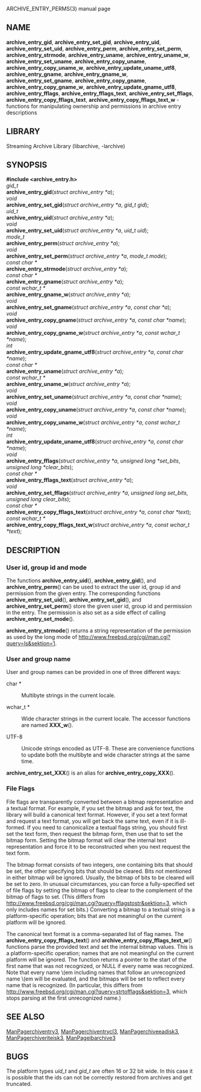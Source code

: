 ARCHIVE_ENTRY_PERMS(3) manual page 
== NAME == 
'''archive_entry_gid''', 
'''archive_entry_set_gid''', 
'''archive_entry_uid''', 
'''archive_entry_set_uid''', 
'''archive_entry_perm''', 
'''archive_entry_set_perm''', 
'''archive_entry_strmode''', 
'''archive_entry_uname''', 
'''archive_entry_uname_w''', 
'''archive_entry_set_uname''', 
'''archive_entry_copy_uname''', 
'''archive_entry_copy_uname_w''', 
'''archive_entry_update_uname_utf8''', 
'''archive_entry_gname''', 
'''archive_entry_gname_w''', 
'''archive_entry_set_gname''', 
'''archive_entry_copy_gname''', 
'''archive_entry_copy_gname_w''', 
'''archive_entry_update_gname_utf8''', 
'''archive_entry_fflags''', 
'''archive_entry_fflags_text''', 
'''archive_entry_set_fflags''', 
'''archive_entry_copy_fflags_text''', 
'''archive_entry_copy_fflags_text_w''' 
- functions for manipulating ownership and permissions in archive entry descriptions 
== LIBRARY == 
Streaming Archive Library (libarchive, -larchive) 
== SYNOPSIS == 
'''<nowiki>#include <archive_entry.h></nowiki>''' 
<br> 
''gid_t'' 
<br> 
'''archive_entry_gid'''(''struct archive_entry *a''); 
<br> 
''void'' 
<br> 
'''archive_entry_set_gid'''(''struct archive_entry *a'', ''gid_t gid''); 
<br> 
''uid_t'' 
<br> 
'''archive_entry_uid'''(''struct archive_entry *a''); 
<br> 
''void'' 
<br> 
'''archive_entry_set_uid'''(''struct archive_entry *a'', ''uid_t uid''); 
<br> 
''mode_t'' 
<br> 
'''archive_entry_perm'''(''struct archive_entry *a''); 
<br> 
''void'' 
<br> 
'''archive_entry_set_perm'''(''struct archive_entry *a'', ''mode_t mode''); 
<br> 
''const char *'' 
<br> 
'''archive_entry_strmode'''(''struct archive_entry *a''); 
<br> 
''const char *'' 
<br> 
'''archive_entry_gname'''(''struct archive_entry *a''); 
<br> 
''const wchar_t *'' 
<br> 
'''archive_entry_gname_w'''(''struct archive_entry *a''); 
<br> 
''void'' 
<br> 
'''archive_entry_set_gname'''(''struct archive_entry *a'', ''const char *a''); 
<br> 
''void'' 
<br> 
'''archive_entry_copy_gname'''(''struct archive_entry *a'', ''const char *name''); 
<br> 
''void'' 
<br> 
'''archive_entry_copy_gname_w'''(''struct archive_entry *a'', ''const wchar_t *name''); 
<br> 
''int'' 
<br> 
'''archive_entry_update_gname_utf8'''(''struct archive_entry *a'', ''const char *name''); 
<br> 
''const char *'' 
<br> 
'''archive_entry_uname'''(''struct archive_entry *a''); 
<br> 
''const wchar_t *'' 
<br> 
'''archive_entry_uname_w'''(''struct archive_entry *a''); 
<br> 
''void'' 
<br> 
'''archive_entry_set_uname'''(''struct archive_entry *a'', ''const char *name''); 
<br> 
''void'' 
<br> 
'''archive_entry_copy_uname'''(''struct archive_entry *a'', ''const char *name''); 
<br> 
''void'' 
<br> 
'''archive_entry_copy_uname_w'''(''struct archive_entry *a'', ''const wchar_t *name''); 
<br> 
''int'' 
<br> 
'''archive_entry_update_uname_utf8'''(''struct archive_entry *a'', ''const char *name''); 
<br> 
''void'' 
<br> 
'''archive_entry_fflags'''(''struct archive_entry *a'', ''unsigned long *set_bits'', ''unsigned long *clear_bits''); 
<br> 
''const char *'' 
<br> 
'''archive_entry_fflags_text'''(''struct archive_entry *a''); 
<br> 
''void'' 
<br> 
'''archive_entry_set_fflags'''(''struct archive_entry *a'', ''unsigned long set_bits'', ''unsigned long clear_bits''); 
<br> 
''const char *'' 
<br> 
'''archive_entry_copy_fflags_text'''(''struct archive_entry *a'', ''const char *text''); 
<br> 
''const wchar_t *'' 
<br> 
'''archive_entry_copy_fflags_text_w'''(''struct archive_entry *a'', ''const wchar_t *text''); 
== DESCRIPTION == 
=== User id, group id and mode=== 
The functions 
'''archive_entry_uid'''(), 
'''archive_entry_gid'''(), 
and 
'''archive_entry_perm'''() 
can be used to extract the user id, group id and permission from the given entry. 
The corresponding functions 
'''archive_entry_set_uid'''(), 
'''archive_entry_set_gid'''(), 
and 
'''archive_entry_set_perm'''() 
store the given user id, group id and permission in the entry. 
The permission is also set as a side effect of calling 
'''archive_entry_set_mode'''(). 

'''archive_entry_strmode'''() 
returns a string representation of the permission as used by the long mode of 
[[ls(1)|http://www.freebsd.org/cgi/man.cgi?query=ls&sektion=1]]. 
=== User and group name=== 
User and group names can be provided in one of three different ways: 
<dl> 
<dt>char *</dt><dd> 
Multibyte strings in the current locale. 
</dd><dt>wchar_t *</dt><dd> 
Wide character strings in the current locale. 
The accessor functions are named 
'''XXX_w'''(). 
</dd><dt>UTF-8</dt><dd> 
Unicode strings encoded as UTF-8. 
These are convenience functions to update both the multibyte and wide 
character strings at the same time. 
</dd></dl> 

'''archive_entry_set_XXX'''() 
is an alias for 
'''archive_entry_copy_XXX'''(). 
=== File Flags=== 
File flags are transparently converted between a bitmap 
representation and a textual format. 
For example, if you set the bitmap and ask for text, the library 
will build a canonical text format. 
However, if you set a text format and request a text format, 
you will get back the same text, even if it is ill-formed. 
If you need to canonicalize a textual flags string, you should first set the 
text form, then request the bitmap form, then use that to set the bitmap form. 
Setting the bitmap format will clear the internal text representation 
and force it to be reconstructed when you next request the text form. 

The bitmap format consists of two integers, one containing bits 
that should be set, the other specifying bits that should be 
cleared. 
Bits not mentioned in either bitmap will be ignored. 
Usually, the bitmap of bits to be cleared will be set to zero. 
In unusual circumstances, you can force a fully-specified set 
of file flags by setting the bitmap of flags to clear to the complement 
of the bitmap of flags to set. 
(This differs from 
[[fflagstostr(3)|http://www.freebsd.org/cgi/man.cgi?query=fflagstostr&sektion=3]], 
which only includes names for set bits.) 
Converting a bitmap to a textual string is a platform-specific 
operation; bits that are not meaningful on the current platform 
will be ignored. 

The canonical text format is a comma-separated list of flag names. 
The 
'''archive_entry_copy_fflags_text'''() 
and 
'''archive_entry_copy_fflags_text_w'''() 
functions parse the provided text and set the internal bitmap values. 
This is a platform-specific operation; names that are not meaningful 
on the current platform will be ignored. 
The function returns a pointer to the start of the first name that was not 
recognized, or NULL if every name was recognized. 
Note that every name \(em including names that follow an unrecognized 
name \(em will be evaluated, and the bitmaps will be set to reflect 
every name that is recognized. 
(In particular, this differs from 
[[strtofflags(3)|http://www.freebsd.org/cgi/man.cgi?query=strtofflags&sektion=3]], 
which stops parsing at the first unrecognized name.) 
== SEE ALSO == 
[[ManPagerchiventry3]], 
[[ManPagerchiventrycl3]], 
[[ManPagerchiveeadisk3]], 
[[ManPagerchiveriteisk3]], 
[[ManPageibarchive3]] 
== BUGS == 
The platform types 
''uid_t'' 
and 
''gid_t'' 
are often 16 or 32 bit wide. 
In this case it is possible that the ids can not be correctly restored 
from archives and get truncated. 
